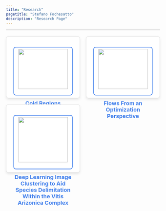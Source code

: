 ```yaml
---
title: "Research"
pagetitle: "Stefano Fochesatto"
description: "Research Page"
---
```

<link rel="stylesheet" href="styles.css" type="text/css">
<link rel="stylesheet" href="academicicons/css/academicons.min.css"/>

<style>
.card-container {
    display: flex;
    flex-wrap: wrap;
    justify-content: space-between;
    margin-top: 20px;
}

.card {
    background: #ffffff;
    border: 1px solid #ddd;
    border-radius: 8px;
    box-shadow: 0 4px 8px rgba(0, 0, 0, 0.1);
    padding: 20px;
    width: 48%;
    box-sizing: border-box;
    text-align: center;
    transition: transform 0.3s;
    margin-bottom: 20px; /* Adds space between rows */
}

.card:hover {
    transform: translateY(-5px);
}

.card img {
    width: 90%;
    border: 2px solid #4582ec;
    border-radius: 8px;
    margin-bottom: 15px;
    display: block;
    margin-left: auto;
    margin-right: auto;
}

.card a {
    text-decoration: none;
    color: #4582ec;
    font-weight: bold;
    font-size: 18px;
    display: block;
    margin-top: 10px;
}

.card a:hover {
    text-decoration: underline;
}

@media (max-width: 768px) {
    .card {
        width: 100%;
    }
}
</style>

---

<div class="card-container">

<div class="card">
  <img src="CRRELReportImages/OurModel.jpg" style="width:90%; border: 2px solid #4582ec; border-radius: 8px; padding: 5px; margin: 0 auto 15px; display: block;">
    <a href="SolarResearch.html">Cold Regions Research and Engineering Lab Solar Panel Imaging Project</a>
</div>

<div class="card">
  <img src="FlowsProjectImages/step2.png" style="width:90%; border: 2px solid #4582ec; border-radius: 8px; padding: 5px; margin: 0 auto 15px; display: block;">
  <a href="FlowsOptim.html">Flows From an Optimization Perspective</a>
</div>

<div class="card">
  <img src="images/PreProcessingPipeline.png" style="width:90%; border: 2px solid #4582ec; border-radius: 8px; padding: 5px; margin: 0 auto 15px; display: block;">
  <a href="PlantResearch.html">Deep Learning Image Clustering to Aid Species Delimitation Within the Vitis Arizonica Complex</a>
</div>


</div>




